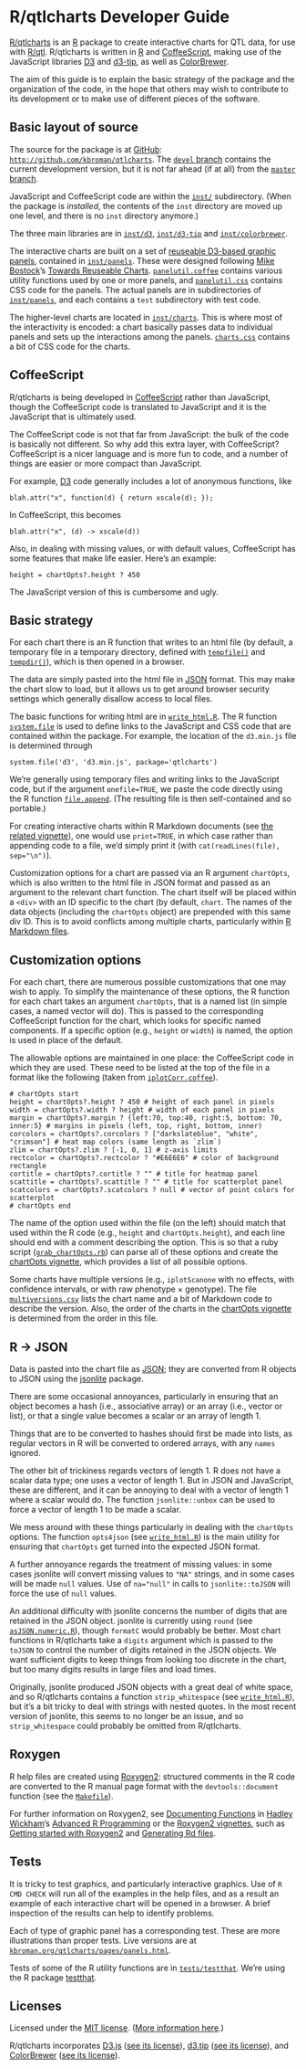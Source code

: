 <!--
%\VignetteEngine{knitr::knitr}
%\VignetteIndexEntry{R/qtlcharts Developer Guide}
-->

# R/qtlcharts Developer Guide

[R/qtlcharts](http://kbroman.org/qtlcharts) is an
[R](http://www.r-project.org) package to create interactive charts for
QTL data, for use with [R/qtl](http://www.rqtl.org).
R/qtlcharts is written in
[R](http://www.r-project.org) and
[CoffeeScript](http://coffeescript.org), making use of the JavaScript
libraries [D3](http://d3js.org) and
[d3-tip](https://github.com/caged/d3-tip), as well as
[ColorBrewer](http://colorbrewer2.org).

The aim of this guide is to explain the basic strategy of the package
and the organization of the code, in the hope that others may wish to
contribute to its development or to make use of different pieces of
the software.

## Basic layout of source

The source for the package is at
[GitHub](http://github.com/kbroman/qtlcharts):
[`http://github.com/kbroman/qtlcharts`](http://github.com/kbroman/qtlcharts).
The [`devel` branch](https://github.com/kbroman/qtlcharts/tree/devel)
contains the current development version, but it is not far ahead (if
at all) from the
[`master` branch](https://github.com/kbroman/qtlcharts/tree/master).

JavaScript and CoffeeScript code are within the
[`inst/`](https://github.com/kbroman/qtlcharts/tree/master/inst)
subdirectory. (When the package is _installed_, the contents of the
`inst` directory are moved up one level, and there is no `inst`
directory anymore.)

The three main libraries are in
[`inst/d3`](https://github.com/kbroman/qtlcharts/tree/master/inst/d3),
[`inst/d3-tip`](https://github.com/kbroman/qtlcharts/tree/master/inst/d3-tip)
and
[`inst/colorbrewer`](https://github.com/kbroman/qtlcharts/tree/master/inst/colorbrewer).

The interactive charts are built on a set of
[reuseable D3-based graphic panels](http://kbroman.org/qtlcharts/pages/panels.html),
contained in
[`inst/panels`](https://github.com/kbroman/qtlcharts/tree/master/inst/panels).
These were designed following
[Mike Bostock](http://bost.ocks.org/mike)'s
[Towards Reuseable Charts](http://bost.ocks.org/mike/chart/).
[`panelutil.coffee`](https://github.com/kbroman/qtlcharts/tree/master/inst/panels/panelutil.coffee)
contains various utility functions used by one or more panels, and
[`panelutil.css`](https://github.com/kbroman/qtlcharts/tree/master/inst/panels/panelutil.css)
contains CSS code for the panels. The actual panels are in
subdirectories of
[`inst/panels`](https://github.com/kbroman/qtlcharts/tree/master/inst/panels),
and each contains a `test` subdirectory with test code.

The higher-level charts are located in
[`inst/charts`](https://github.com/kbroman/qtlcharts/tree/master/inst/charts).
This is where most of the interactivity is encoded: a chart basically
passes data to individual panels and sets up the interactions among
the panels.
[`charts.css`](https://github.com/kbroman/qtlcharts/blob/master/inst/charts/charts.css)
contains a bit of CSS code for the charts.


## CoffeeScript

R/qtlcharts is being developed in
[CoffeeScript](http://coffeescript.org) rather than JavaScript,
though the CoffeeScript code is translated to JavaScript and it is
the JavaScript that is ultimately used.

The CoffeeScript code is not that far from JavaScript: the bulk of the
code is basically not different. So why add this extra layer, with
CoffeeScript? CoffeeScript is a nicer language
and is more fun to code, and a number of things are easier or more
compact than JavaScript.

For example, [D3](http://d3js.org) code generally includes a lot of anonymous
functions, like

    blah.attr("x", function(d) { return xscale(d); });

In CoffeeScript, this becomes

    blah.attr("x", (d) -> xscale(d))

Also, in dealing with missing values, or with default values,
CoffeeScript has some features that make life easier. Here's an
example:

    height = chartOpts?.height ? 450

The JavaScript version of this is cumbersome and ugly.


## Basic strategy

For each chart there is an R function that writes to an html file (by
default, a temporary file in a temporary directory, defined with
[`tempfile()`](http://stat.ethz.ch/R-manual/R-devel/library/base/html/tempfile.html)
and
[`tempdir()`](http://stat.ethz.ch/R-manual/R-devel/library/base/html/tempfile.html)),
which is then opened in a browser.

The data are simply pasted into the html file in
[JSON](http://json.org) format. This may make the chart slow to load,
but it allows us to get around browser security settings which
generally disallow access to local files.

The basic functions for writing html are in
[`write_html.R`](https://github.com/kbroman/qtlcharts/blob/master/R/write_html.R).
The R function [`system.file`](http://stat.ethz.ch/R-manual/R-devel/library/base/html/system.file.html) is used to define links to the JavaScript
and CSS code that are contained within the package. For example, the
location of the `d3.min.js` file is determined through

    system.file('d3', 'd3.min.js', package='qtlcharts')

We're generally using temporary files and writing links to the
JavaScript code, but if the argument `onefile=TRUE`, we paste the code
directly using the R function
[`file.append`](http://stat.ethz.ch/R-manual/R-patched/library/base/html/files.html). (The
resulting file is then self-contained and so portable.)

For creating interactive charts within R Markdown documents (see
[the related vignette](http://kbroman.org/qtlcharts/assets/vignettes/Rmarkdown.html)),
one would use `print=TRUE`, in which case rather than appending code
to a file, we'd simply print it (with `cat(readLines(file), sep="\n")`).

Customization options for a chart are passed via an R argument
`chartOpts`, which is also written to the html file in JSON format and
passed as an argument to the relevant chart function. The chart itself
will be placed within a `<div>` with an ID specific to the chart (by
default, `chart`. The names of the data objects (including the
`chartOpts` object) are prepended with this same div ID. This is to
avoid conflicts among multiple charts, particularly within
[R Markdown files](http://kbroman.org/qtlcharts/assets/vignettes/Rmarkdown.html).

## Customization options

For each chart, there are numerous possible customizations that one
may wish to apply. To simplify the maintenance of these options, the R
function for each chart takes an argument `chartOpts`, that is a named
list (in simple cases, a named vector will do). This is passed to the
corresponding CoffeeScript function for the chart, which looks for
specific named components. If a specific option (e.g., `height` or
`width`) is named, the option is used in place of the default.

The allowable options are maintained in one place: the CoffeeScript
code in which they are used. These need to be listed at the top of the
file in a format like the following (taken from
[`iplotCorr.coffee`](https://github.com/kbroman/qtlcharts/tree/master/inst/charts/iplotCorr.coffee)).

    # chartOpts start
    height = chartOpts?.height ? 450 # height of each panel in pixels
    width = chartOpts?.width ? height # width of each panel in pixels
    margin = chartOpts?.margin ? {left:70, top:40, right:5, bottom: 70, inner:5} # margins in pixels (left, top, right, bottom, inner)
    corcolors = chartOpts?.corcolors ? ["darkslateblue", "white", "crimson"] # heat map colors (same length as `zlim`)
    zlim = chartOpts?.zlim ? [-1, 0, 1] # z-axis limits
    rectcolor = chartOpts?.rectcolor ? "#E6E6E6" # color of background rectangle
    cortitle = chartOpts?.cortitle ? "" # title for heatmap panel
    scattitle = chartOpts?.scattitle ? "" # title for scatterplot panel
    scatcolors = chartOpts?.scatcolors ? null # vector of point colors for scatterplot
    # chartOpts end

The name of the option used within the file (on the left) should match
that used within the R code (e.g., `height` and `chartOpts.height`),
and each line should end with a comment describing the option.
This is so that a ruby script
([`grab_chartOpts.rb`](https://github.com/kbroman/qtlcharts/blob/master/vignettes/chartOpts/grab_chartOpts.rb))
can parse all of these options and create the
[chartOpts vignette](http://kbroman.org/qtlcharts/assets/vignettes/chartOpts.html),
which provides a list of all possible options.

Some charts have multiple versions (e.g., `iplotScanone` with no
effects, with confidence intervals, or with raw phenotype &times;
genotype).  The file [`multiversions.csv`](https://github.com/kbroman/qtlcharts/blob/master/vignettes/chartOpts/multiversions.csv)
lists the chart name and a bit of Markdown code to describe the
version. Also, the order of the charts in the
[chartOpts vignette](http://kbroman.org/qtlcharts/assets/vignettes/chartOpts.html)
is determined from the order in this file.



## R &rarr; JSON

Data is pasted into the chart file as [JSON](http://json.org); they are converted from R
objects to JSON using the
[jsonlite](https://github.com/jeroenooms/jsonlite) package.

There are some occasional annoyances, particularly in ensuring that
an object becomes a hash (i.e., associative array) or an array (i.e.,
vector or list), or that a single value becomes a scalar or an array
of length 1.

Things that are to be converted to hashes should first be made into
lists, as regular vectors in R will be converted to ordered arrays,
with any `names` ignored.

The other bit of trickiness regards vectors of length 1. R does not
have a scalar data type; one uses a vector of length 1. But in JSON
and JavaScript, these are different, and it can be annoying to deal
with a vector of length 1 where a scalar would do. The function
`jsonlite::unbox` can be used to force a vector of length 1 to be made
a scalar.

We mess around with these things particularly in dealing with the
`chartOpts` options. The function `opts4json` (see
[`write_html.R`](https://github.com/kbroman/qtlcharts/blob/master/R/write_html.R))
is the main utility for ensuring that `chartOpts` get turned into the
expected JSON format.

A further annoyance regards the treatment of missing values: in some
cases jsonlite will convert missing values to `"NA"` strings, and in
some cases will be made `null` values. Use of `na="null"` in calls to
`jsonlite::toJSON` will force the use of `null` values.

An additional difficulty with jsonlite concerns the number of digits that are
retained in the JSON object. jsonlite is currently using `round` (see
[`asJSON.numeric.R`](https://github.com/jeroenooms/jsonlite/blob/master/R/asJSON.numeric.R)),
though `formatC` would probably be better.
Most chart functions in R/qtlcharts take a `digits` argument which is
passed to the `toJSON` to control the number of digits retained in the
JSON objects. We want sufficient digits to keep things from looking
too discrete in the chart, but too many digits results in large files
and load times.

Originally, jsonlite produced JSON objects with a great deal of white
space, and so R/qtlcharts contains a function `strip_whitespace` (see
[`write_html.R`](https://github.com/kbroman/qtlcharts/blob/master/R/write_html.R)),
but it's a bit tricky to deal with strings with nested quotes.  In the
most recent version of jsonlite, this seems to no longer be an issue,
and so `strip_whitespace` could probably be omitted from R/qtlcharts.


## Roxygen

R help files are created using
[Roxygen2](https://github.com/klutometis/roxygen): structured comments
in the R code are converted to the R manual page format with the
`devtools::document` function (see the
[`Makefile`](http://github.com/kbroman/qtlcharts/tree/master/Makefile)).

For further information on Roxygen2, see
[Documenting Functions](http://adv-r.had.co.nz/Documenting-functions.html)
in [Hadley Wickham](http://had.co.nz/)'s [Advanced R Programming](http://adv-r.had.co.nz/)
or the [Roxygen2 vignettes](http://cran.r-project.org/web/packages/roxygen2/), such as
[Getting started with Roxygen2](http://cran.r-project.org/web/packages/roxygen2/vignettes/roxygen2.html)
and 
[Generating Rd files](http://cran.r-project.org/web/packages/roxygen2/vignettes/rd.html).

## Tests

It is tricky to test graphics, and particularly interactive
graphics. Use of `R CMD CHECK` will run all of the examples in the
help files, and as a result an example of each interactive chart will
be opened in a browser. A brief inspection of the results can help to
identify problems.

Each of type of graphic panel has a corresponding test. These are
more illustrations than proper tests. Live versions are at
[`kbroman.org/qtlcharts/pages/panels.html`](http://kbroman.org/qtlcharts/pages/panels.html).

Tests of some of the R utility functions are in
[`tests/testthat`](https://github.com/kbroman/qtlcharts/tree/master/tests/testthat). We're
using the R package [testthat](https://github.com/hadley/testthat).



## Licenses

Licensed under the
[MIT license](LICENSE). ([More information here](http://en.wikipedia.org/wiki/MIT_License).)

R/qtlcharts incorporates [D3.js](http://d3js.org)
([see its license](https://github.com/kbroman/qtlcharts/blob/master/inst/d3/LICENSE)),
[d3.tip](http://github.com/Caged/d3-tip)
([see its license](https://github.com/kbroman/qtlcharts/blob/master/inst/d3-tip/LICENSE)),
and [ColorBrewer](http://colorbrewer2.org)
([see its license](https://github.com/kbroman/qtlcharts/blob/master/inst/colorbrewer/LICENSE)).


<!-- the following to make it look nicer -->
<link href="http://kbroman.org/qtlcharts/assets/vignettes/vignette.css" rel="stylesheet"></link>
